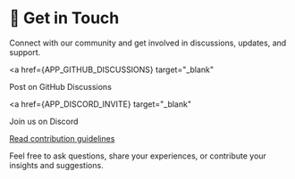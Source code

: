 
# 📩 Get in Touch

Connect with our community and get involved in discussions, updates, and support.

<a
  href={APP_GITHUB_DISCUSSIONS}
  target="_blank"
>
  Post on <GithubIcon /> GitHub Discussions
</a>

<a
  href={APP_DISCORD_INVITE}
  target="_blank"
>
  Join us on <DiscordIcon /> Discord
</a>

[Read contribution guidelines](/contributing)

Feel free to ask questions, share your experiences, or contribute your insights and suggestions.
